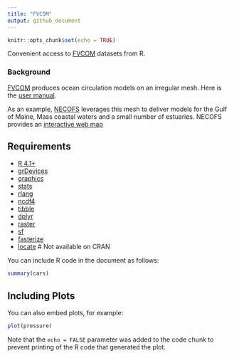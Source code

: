 ```yaml
---
title: "FVCOM"
output: github_document
---
```


```r
knitr::opts_chunk$set(echo = TRUE)
```

Convenient access to [FVCOM](http://fvcom.smast.umassd.edu/fvcom/)
datasets from R.

### Background

[FVCOM](http://fvcom.smast.umassd.edu/fvcom/) produces ocean circulation
models on an irregular mesh. Here is the [user
manual](http://fvcom.smast.umassd.edu/wp-content/uploads/2013/11/MITSG_12-25.pdf).

As an example, [NECOFS](http://fvcom.smast.umassd.edu/necofs/) leverages
this mesh to deliver models for the Gulf of Maine, Mass coastal waters
and a small number of estuaries. NECOFS provides an [interactive web
map](http://134.88.228.119:8080/fvcomwms/)

## Requirements

 + [R 4.1+]()
  + [grDevices]()
  + [graphics]()
  + [stats]()
  + [rlang]()
  + [ncdf4]()
  + [tibble]()
  + [dplyr]()
  + [raster]()
  + [sf]()
  + [fasterize]()
  + [locate]() # Not available on CRAN

You can include R code in the document as follows:

```r
summary(cars)
```

## Including Plots

You can also embed plots, for example:

```r
plot(pressure)
```

Note that the `echo = FALSE` parameter was added to the code chunk to prevent printing of the R code that generated the plot.
